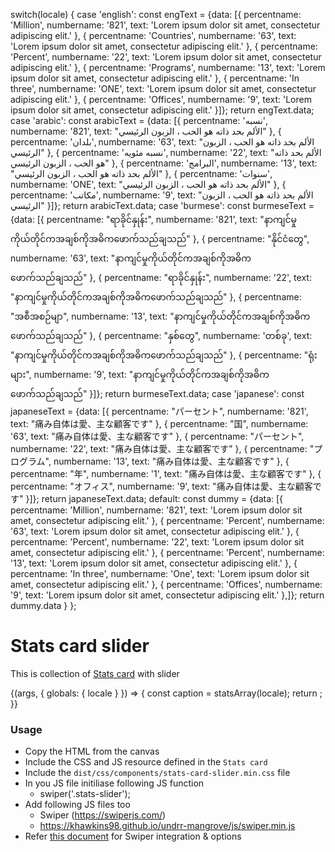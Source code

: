 
  switch(locale) {
    case 'english': const engText = {data: [{
      percentname: 'Million',
      numbername: '821',
      text: 'Lorem ipsum dolor sit amet, consectetur adipiscing elit.'
    },
    {
      percentname: 'Countries',
      numbername: '63',
      text: 'Lorem ipsum dolor sit amet, consectetur adipiscing elit.'
    },
    {
      percentname: 'Percent',
      numbername: '22',
      text: 'Lorem ipsum dolor sit amet, consectetur adipiscing elit.'
    },
    {
      percentname: 'Programs',
      numbername: '13',
      text: 'Lorem ipsum dolor sit amet, consectetur adipiscing elit.'
    },
    {
        percentname: 'In three',
        numbername: 'ONE',
        text: 'Lorem ipsum dolor sit amet, consectetur adipiscing elit.'
    },
    {
        percentname: 'Offices',
        numbername: '9',
        text: 'Lorem ipsum dolor sit amet, consectetur adipiscing elit.'
    }]}; return engText.data;
    case 'arabic': const arabicText = {data: [{
      percentname: 'نسبه',
      numbername: '821',
      text: "الألم بحد ذاته هو الحب ، الزبون الرئيسي"
    },
    {
      percentname: 'بلدان',
      numbername: '63',
      text: "الألم بحد ذاته هو الحب ، الزبون الرئيسي"
    },
    {
      percentname: 'نسبه مئويه',
      numbername: '22',
      text: "الألم بحد ذاته هو الحب ، الزبون الرئيسي"
    },
    {
      percentname: 'البرامج',
      numbername: '13',
      text: "الألم بحد ذاته هو الحب ، الزبون الرئيسي"
    },
    {
      percentname: 'سنوات',
      numbername: 'ONE',
      text: "الألم بحد ذاته هو الحب ، الزبون الرئيسي"
    },
    {
      percentname: 'مكاتب',
      numbername: '9',
      text: "الألم بحد ذاته هو الحب ، الزبون الرئيسي"
    }]}; return arabicText.data;
    case 'burmese': const burmeseText = {data: [{
      percentname: "ရာခိုင်နှုန်း",
      numbername: '821',
      text: "နာကျင်မှုကိုယ်တိုင်ကအချစ်ကိုအဓိကဖောက်သည်ချသည်"
    },
    {
      percentname: "နိုင်ငံတွေ",
      numbername: '63',
      text: "နာကျင်မှုကိုယ်တိုင်ကအချစ်ကိုအဓိကဖောက်သည်ချသည်"
    },
    {
      percentname: "ရာခိုင်နှုန်း",
      numbername: '22',
      text: "နာကျင်မှုကိုယ်တိုင်ကအချစ်ကိုအဓိကဖောက်သည်ချသည်"
    },
    {
      percentname: "အစီအစဉ်မျာ",
      numbername: '13',
      text: "နာကျင်မှုကိုယ်တိုင်ကအချစ်ကိုအဓိကဖောက်သည်ချသည်"
    },
    {
      percentname: "နှစ်တွေ",
      numbername: 'တစ်ခု',
      text: "နာကျင်မှုကိုယ်တိုင်ကအချစ်ကိုအဓိကဖောက်သည်ချသည်"
    },
    {
      percentname: "ရုံးများ",
      numbername: '9',
      text: "နာကျင်မှုကိုယ်တိုင်ကအချစ်ကိုအဓိကဖောက်သည်ချသည်"
    }]}; return burmeseText.data;
    case 'japanese': const japaneseText = {data: [{
      percentname: "パーセント",
      numbername: '821',
      text: "痛み自体は愛、主な顧客です"
    },
    {
      percentname: "国",
      numbername: '63',
      text: "痛み自体は愛、主な顧客です"
    },
    {
      percentname: "パーセント",
      numbername: '22',
      text: "痛み自体は愛、主な顧客です"
    },
    {
      percentname: "プログラム",
      numbername: '13',
      text: "痛み自体は愛、主な顧客です"
    },
    {
      percentname: "年",
      numbername: '1',
      text: "痛み自体は愛、主な顧客です"
    },
    {
      percentname: "オフィス",
      numbername: '9',
      text: "痛み自体は愛、主な顧客です"
    }]}; return japaneseText.data;
    default:
    const dummy =  {data: [{
      percentname: 'Million',
      numbername: '821',
      text: 'Lorem ipsum dolor sit amet, consectetur adipiscing elit.'
    },
    {
      percentname: 'Percent',
      numbername: '63',
      text: 'Lorem ipsum dolor sit amet, consectetur adipiscing elit.'
    },
    {
      percentname: 'Percent',
      numbername: '22',
      text: 'Lorem ipsum dolor sit amet, consectetur adipiscing elit.'
    },
    {
      percentname: 'Percent',
      numbername: '13',
      text: 'Lorem ipsum dolor sit amet, consectetur adipiscing elit.'
    },
    {
        percentname: 'In three',
        numbername: 'One',
        text: 'Lorem ipsum dolor sit amet, consectetur adipiscing elit.'
    },
    {
        percentname: 'Offices',
        numbername: '9',
        text: 'Lorem ipsum dolor sit amet, consectetur adipiscing elit.'
    },]};
    return dummy.data
  }
};

<Meta title="Components/UI components/Stats card slider"/>

# Stats card slider

This is collection of [Stats card](/docs/components-ui-components-cards-stats-card--stats-card) with slider

<Canvas>
  <Story name="Stats card slider">
    {(args, { globals: { locale } }) => {
      const caption = statsArray(locale);
      return <Statscardslider data={caption}></Statscardslider>;
    }}
  </Story>
</Canvas>

###
### Usage
- Copy the HTML from the canvas
- Include the CSS and JS resource defined in the `Stats card`
- Include the `dist/css/components/stats-card-slider.min.css` file
- In you JS file initiliase following JS function
  - swiper('.stats-slider');
- Add following JS files too
  - Swiper (https://swiperjs.com/)
  - https://khawkins98.github.io/undrr-mangrove/js/swiper.min.js
- Refer [this document](https://github.com/khawkins/undrr-mangrove/wiki/Swiper-documentation) for Swiper integration & options
